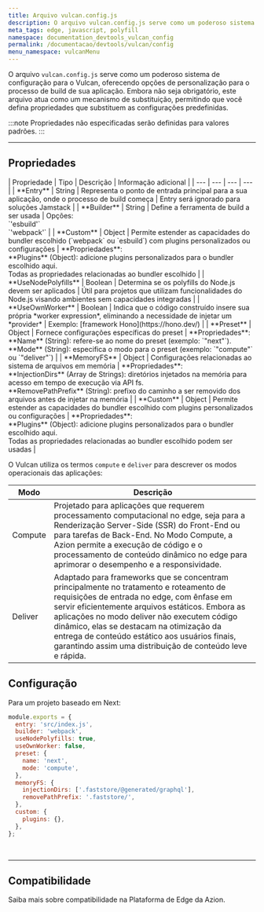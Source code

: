 ```yaml
---
title: Arquivo vulcan.config.js
description: O arquivo vulcan.config.js serve como um poderoso sistema de configuração para o Vulcan, oferecendo opções de personalização para o processo de build de sua aplicação.
meta_tags: edge, javascript, polyfill
namespace: documentation_devtools_vulcan_config
permalink: /documentacao/devtools/vulcan/config
menu_namespace: vulcanMenu
---
```



O arquivo `vulcan.config.js` serve como um poderoso sistema de configuração para o Vulcan, oferecendo opções de personalização para o processo de build de sua aplicação. Embora não seja obrigatório, este arquivo atua como um mecanismo de substituição, permitindo que você defina propriedades que substituem as configurações predefinidas.
 
:::note 
Propriedades não especificadas serão definidas para valores padrões.
:::

---

## Propriedades

<TableContainer>
| Propriedade | Tipo | Descrição | Informação adicional |
| --- | --- | --- | --- |
| **Entry** | String | Representa o ponto de entrada principal para a sua aplicação, onde o processo de build começa | Entry será ignorado para soluções Jamstack |
| **Builder** | String | Define a ferramenta de build a ser usada | Opções:<br />`'esbuild'`<br />`'webpack'` |
| **Custom** | Object | Permite estender as capacidades do bundler escolhido (`webpack` ou `esbuild`) com plugins personalizados ou configurações | **Propriedades**:<br /> **Plugins** (Object): adicione plugins personalizados para o bundler escolhido aqui. <br />Todas as propriedades relacionadas ao bundler escolhido |
| **UseNodePolyfills** | Boolean | Determina se os polyfills do Node.js devem ser aplicados | Útil para projetos que utilizam funcionalidades do Node.js visando ambientes sem capacidades integradas |
| **UseOwnWorker** | Boolean | Indica que o código construído insere sua própria *worker expression*, eliminando a necessidade de injetar um *provider* | Exemplo: [framework Hono](https://hono.dev/) |
| **Preset** | Object | Fornece configurações específicas do preset | **Propriedades**:<br /> **Name** (String): refere-se ao nome do preset (exemplo: `"next"`). <br />**Mode** (String): especifica o modo para o preset (exemplo: `"compute"` ou `"deliver"`) |
| **MemoryFS** | Object | Configurações relacionadas ao sistema de arquivos em memória | **Propriedades**:<br /> **InjectionDirs** (Array de Strings): diretórios injetados na memória para acesso em tempo de execução via API fs. <br />**RemovePathPrefix** (String): prefixo do caminho a ser removido dos arquivos antes de injetar na memória |
| **Custom** | Object | Permite estender as capacidades do bundler escolhido com plugins personalizados ou configurações | **Propriedades**:<br /> **Plugins** (Object): adicione plugins personalizados para o bundler escolhido aqui. <br />Todas as propriedades relacionadas ao bundler escolhido podem ser usadas |
</TableContainer>

O Vulcan utiliza os termos `compute` e `deliver` para descrever os modos operacionais das aplicações:

| Modo    | Descrição |
| ------- | --------- |
| Compute | Projetado para aplicações que requerem processamento computacional no edge, seja para a Renderização Server-Side (SSR) do Front-End ou para tarefas de Back-End. No Modo Compute, a Azion permite a execução de código e o processamento de conteúdo dinâmico no edge para aprimorar o desempenho e a responsividade. |
| Deliver | Adaptado para frameworks que se concentram principalmente no tratamento e roteamento de requisições de entrada no edge, com ênfase em servir eficientemente arquivos estáticos. Embora as aplicações no modo deliver não executem código dinâmico, elas se destacam na otimização da entrega de conteúdo estático aos usuários finais, garantindo assim uma distribuição de conteúdo leve e rápida. |


## Configuração

Para um projeto baseado em Next:

```javascript title="vulcan.config.js"
module.exports = {
  entry: 'src/index.js',
  builder: 'webpack',
  useNodePolyfills: true,
  useOwnWorker: false,
  preset: {
    name: 'next',
    mode: 'compute',
  },
  memoryFS: {
    injectionDirs: ['.faststore/@generated/graphql'],
    removePathPrefix: '.faststore/',
  },
  custom: {
    plugins: {},
  },
};
```

<br />
<LinkButton outlined link="https://github.com/aziontech/vulcan/tree/main/examples/next/node-pages-12-3-1-fs" label="implementação do arquivo vulcan.config.js" variant="secondary" target="_blank" />

---

## Compatibilidade

Saiba mais sobre compatibilidade na Plataforma de Edge da Azion.

<LinkButton outlined link="/pt-br/documentacao/produtos/devtools/azion-edge-runtime/compatibilidade-frameworks/" label="saiba mais sobre os Web frameworks suportados" variant="secondary" target="_blank" />
<br />
<LinkButton outlined link="/pt-br/documentacao/produtos/devtools/azion-edge-runtime/compatibilidade/node/" label="saiba mais sobre o suporte ao Node.js" variant="secondary" target="_blank" />
<br />
<LinkButton outlined link="/pt-br/documentacao/produtos/edge-application/edge-functions/runtime-apis/javascript/" label="saiba mais sobre as Web APIs suportadas" variant="secondary" target="blank" />
